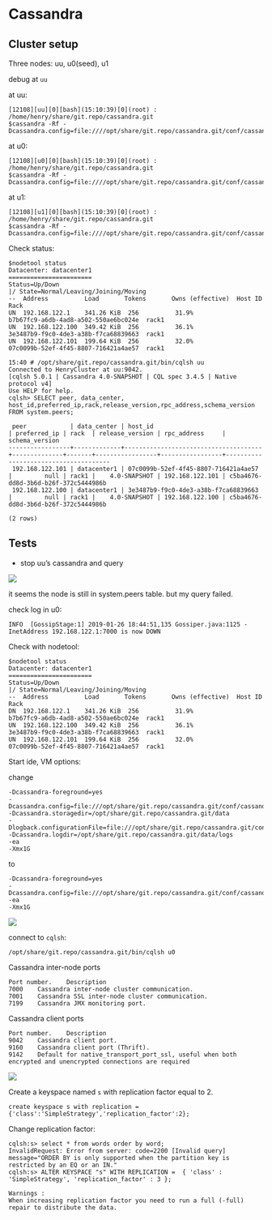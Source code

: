 # Cassandra

## Cluster setup

Three nodes: uu, u0(seed), u1

debug at `uu`


at uu:

```
[12108][uu][0][bash](15:10:39)[0](root) : /home/henry/share/git.repo/cassandra.git
$cassandra -Rf -Dcassandra.config=file:////opt/share/git.repo/cassandra.git/conf/cassandra.uu.yaml
```

at u0:

```
[12108][u0][0][bash](15:10:39)[0](root) : /home/henry/share/git.repo/cassandra.git
$cassandra -Rf -Dcassandra.config=file:////opt/share/git.repo/cassandra.git/conf/cassandra.u0.yaml
```

at u1:
```
[12108][u1][0][bash](15:10:39)[0](root) : /home/henry/share/git.repo/cassandra.git
$cassandra -Rf -Dcassandra.config=file:////opt/share/git.repo/cassandra.git/conf/cassandra.u1.yaml
```

Check status:

```
$nodetool status
Datacenter: datacenter1
=======================
Status=Up/Down
|/ State=Normal/Leaving/Joining/Moving
--  Address          Load       Tokens       Owns (effective)  Host ID                               Rack
UN  192.168.122.1    341.26 KiB  256          31.9%             b7b67fc9-a6db-4ad8-a502-550ae6bc024e  rack1
UN  192.168.122.100  349.42 KiB  256          36.1%             3e3487b9-f9c0-4de3-a38b-f7ca68839663  rack1
UN  192.168.122.101  199.64 KiB  256          32.0%             07c0099b-52ef-4f45-8807-716421a4ae57  rack1
```

```
15:40 # /opt/share/git.repo/cassandra.git/bin/cqlsh uu
Connected to HenryCluster at uu:9042.
[cqlsh 5.0.1 | Cassandra 4.0-SNAPSHOT | CQL spec 3.4.5 | Native protocol v4]
Use HELP for help.
cqlsh> SELECT peer, data_center, host_id,preferred_ip,rack,release_version,rpc_address,schema_version FROM system.peers;

 peer            | data_center | host_id                              | preferred_ip | rack  | release_version | rpc_address     | schema_version
-----------------+-------------+--------------------------------------+--------------+-------+-----------------+-----------------+--------------------------------------
 192.168.122.101 | datacenter1 | 07c0099b-52ef-4f45-8807-716421a4ae57 |         null | rack1 |    4.0-SNAPSHOT | 192.168.122.101 | c5ba4676-dd8d-3b6d-b26f-372c5444986b
 192.168.122.100 | datacenter1 | 3e3487b9-f9c0-4de3-a38b-f7ca68839663 |         null | rack1 |    4.0-SNAPSHOT | 192.168.122.100 | c5ba4676-dd8d-3b6d-b26f-372c5444986b

(2 rows)
```

## Tests

- stop uu's cassandra and query

![](img/henrywu_009.png)

it seems the node is still in system.peers table. but my query failed.

check log in u0:
```
INFO  [GossipStage:1] 2019-01-26 18:44:51,135 Gossiper.java:1125 - InetAddress 192.168.122.1:7000 is now DOWN
```

Check with nodetool:

```
$nodetool status
Datacenter: datacenter1
=======================
Status=Up/Down
|/ State=Normal/Leaving/Joining/Moving
--  Address          Load       Tokens       Owns (effective)  Host ID                               Rack
DN  192.168.122.1    341.26 KiB  256          31.9%             b7b67fc9-a6db-4ad8-a502-550ae6bc024e  rack1
UN  192.168.122.100  349.42 KiB  256          36.1%             3e3487b9-f9c0-4de3-a38b-f7ca68839663  rack1
UN  192.168.122.101  199.64 KiB  256          32.0%             07c0099b-52ef-4f45-8807-716421a4ae57  rack1
```

Start ide, VM options:

change 
```
-Dcassandra-foreground=yes
-Dcassandra.config=file:///opt/share/git.repo/cassandra.git/conf/cassandra.uu.yaml
-Dcassandra.storagedir=/opt/share/git.repo/cassandra.git/data
-Dlogback.configurationFile=file:///opt/share/git.repo/cassandra.git/conf/logback.xml
-Dcassandra.logdir=/opt/share/git.repo/cassandra.git/data/logs
-ea
-Xmx1G
```

to 

```
-Dcassandra-foreground=yes
-Dcassandra.config=file:///opt/share/git.repo/cassandra.git/conf/cassandra.uu.yaml
-ea
-Xmx1G
```

![](img/henrywu_010.png)


connect to `cqlsh`:

```
/opt/share/git.repo/cassandra.git/bin/cqlsh u0
```


Cassandra inter-node ports
```
Port number.	Description
7000	Cassandra inter-node cluster communication.
7001	Cassandra SSL inter-node cluster communication.
7199	Cassandra JMX monitoring port.
```

Cassandra client ports

```
Port number.	Description
9042	Cassandra client port.
9160	Cassandra client port (Thrift).
9142	Default for native_transport_port_ssl, useful when both encrypted and unencrypted connections are required
```

![](img/cass_heartbeat_gossip.gif)


Create a keyspace named `s` with replication factor equal to 2.

```
create keyspace s with replication ={'class':'SimpleStrategy','replication_factor':2};
```


Change replication factor:
```
cqlsh:s> select * from words order by word;
InvalidRequest: Error from server: code=2200 [Invalid query] message="ORDER BY is only supported when the partition key is restricted by an EQ or an IN."
cqlsh:s> ALTER KEYSPACE "s" WITH REPLICATION =  { 'class' : 'SimpleStrategy', 'replication_factor' : 3 };

Warnings :
When increasing replication factor you need to run a full (-full) repair to distribute the data.
```